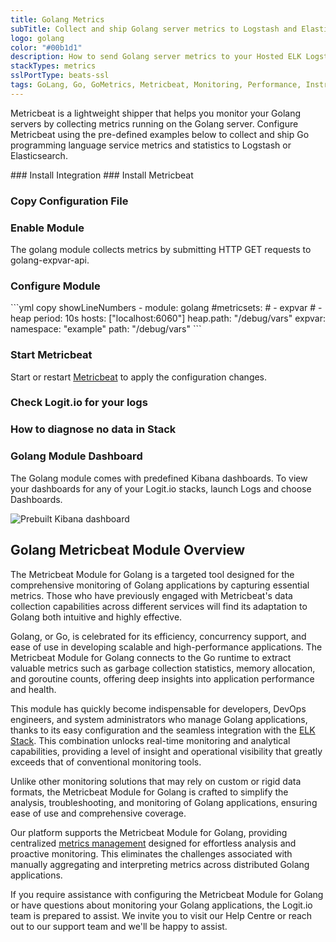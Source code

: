 ```yaml
---
title: Golang Metrics
subTitle: Collect and ship Golang server metrics to Logstash and Elasticsearch
logo: golang
color: "#00b1d1"
description: How to send Golang server metrics to your Hosted ELK Logstash instance. Get started using our Metricbeat Golang server module example configurations.
stackTypes: metrics
sslPortType: beats-ssl
tags: GoLang, Go, GoMetrics, Metricbeat, Monitoring, Performance, Instrumentation, Metrics Collection, Observability, Logs, Log Analysis, DevOps, System Metrics, Application Metrics, Module, Golang
---
```


Metricbeat is a lightweight shipper that helps you monitor your Golang servers by collecting 
metrics running on the Golang server. Configure Metricbeat using the pre-defined examples 
below to collect and ship Go programming language service metrics and statistics to Logstash or Elasticsearch.

<Steps>
  ### Install Integration
  <InstallIntegration/>
  ### Install Metricbeat

  <InstallBeat beatname="metricbeat" />

  ### Copy Configuration File

  <MetricbeatOutput />

  ### Enable Module

  <EnableMetricbeatModule module="golang" />

  The golang module collects metrics by submitting HTTP GET requests to golang-expvar-api.

  ### Configure Module

  <ConfigureMetricbeatModule module="golang">
    ```yml copy showLineNumbers
    - module: golang
      #metricsets:
        # - expvar
        # - heap
      period: 10s
      hosts: ["localhost:6060"]
      heap.path: "/debug/vars"
      expvar:
        namespace: "example"
        path: "/debug/vars"
    ```
  </ConfigureMetricbeatModule>

  ### Start Metricbeat

  Start or restart [Metricbeat](https://www.elastic.co/guide/en/beats/metricbeat/master/metricbeat-starting.html) 
  to apply the configuration changes.

  ### Check Logit.io for your logs

  <LaunchStack utmMedium="logs" utmCampaign="golang_metricbeat" source="metrics_golang" />

  ### How to diagnose no data in Stack

  <DiagnoseNoData />

  ### Golang Module Dashboard

  The Golang module comes with predefined Kibana dashboards. To view your dashboards 
  for any of your Logit.io stacks, launch Logs and choose Dashboards.
        
  ![Prebuilt Kibana dashboard](@/images/integrations/metricbeats/metricbeat_golang_module.png)

</Steps>

## Golang Metricbeat Module Overview

The Metricbeat Module for Golang is a targeted tool designed for the comprehensive 
monitoring of Golang applications by capturing essential metrics. Those who have 
previously engaged with Metricbeat's data collection capabilities across different 
services will find its adaptation to Golang both intuitive and highly effective.

Golang, or Go, is celebrated for its efficiency, concurrency support, and 
ease of use in developing scalable and high-performance applications. The 
Metricbeat Module for Golang connects to the Go runtime to extract valuable 
metrics such as garbage collection statistics, memory allocation, and 
goroutine counts, offering deep insights into application performance and health.

This module has quickly become indispensable for developers, DevOps engineers, 
and system administrators who manage Golang applications, thanks to its easy 
configuration and the seamless integration with the [ELK Stack](https://logit.io/blog/post/elk-stack-guide/). 
This combination unlocks real-time monitoring and analytical capabilities, providing a level of insight 
and operational visibility that greatly exceeds that of conventional monitoring tools.

Unlike other monitoring solutions that may rely on custom or rigid data formats, 
the Metricbeat Module for Golang is crafted to simplify the analysis, troubleshooting, 
and monitoring of Golang applications, ensuring ease of use and comprehensive coverage.

Our platform supports the Metricbeat Module for Golang, providing centralized 
[metrics management](https://logit.io/platform/metrics/metrics-management/) designed for 
effortless analysis and proactive monitoring. This eliminates the challenges associated 
with manually aggregating and interpreting metrics across distributed Golang applications.

If you require assistance with configuring the Metricbeat Module for Golang or have 
questions about monitoring your Golang applications, the Logit.io team is prepared 
to assist. We invite you to visit our Help Centre or reach out to our support team 
<IntercomButton text="via live chat" /> and we'll be happy to assist.